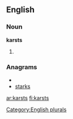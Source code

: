==English==

===Noun===
'''karsts'''

# {{plural of|[[karst]]}}

===Anagrams===
* {{alphagram|akrsst}}
* [[starks#English|starks]]

[[Category:English plurals]]

[[ar:karsts]]
[[fi:karsts]]